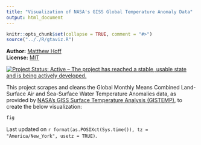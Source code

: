 ```yaml
---
title: "Visualization of NASA's GISS Global Temperature Anomaly Data"
output: html_document
---
```


```r
knitr::opts_chunk$set(collapse = TRUE, comment = "#>")
source(".././R/gtaviz.R")
```

**Author:** [Matthew Hoff](https://github.com/mghoff)
<br/>
**License:** [MIT](https://opensource.org/licenses/MIT)
<br/>

[![Project Status: Active – The project has reached a stable, usable state and is being actively developed.](http://www.repostatus.org/badges/latest/active.svg)](https://www.repostatus.org/)

This project scrapes and cleans the Global Monthly Means Combined Land-Surface Air and Sea-Surface Water Temperature Anomalies data,
as provided by [NASA's GISS Surface Temperature Analysis (GISTEMP)](https://data.giss.nasa.gov/gistemp/), to create the below visualization:

```r
fig
```

Last updated on `r format(as.POSIXct(Sys.time()), tz = "America/New_York", usetz = TRUE)`.
